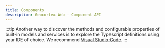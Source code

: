 ```yaml
---
title: Components
description: Geocortex Web - Component API
---
```



:::tip
Another way to discover the methods and configurable properties of built-in models and services is to explore the Typescript definitions using your IDE of choice. We recommend [Visual Studio Code](https://code.visualstudio.com/).
:::

<ViewerMessaging product="web" type="config" />
